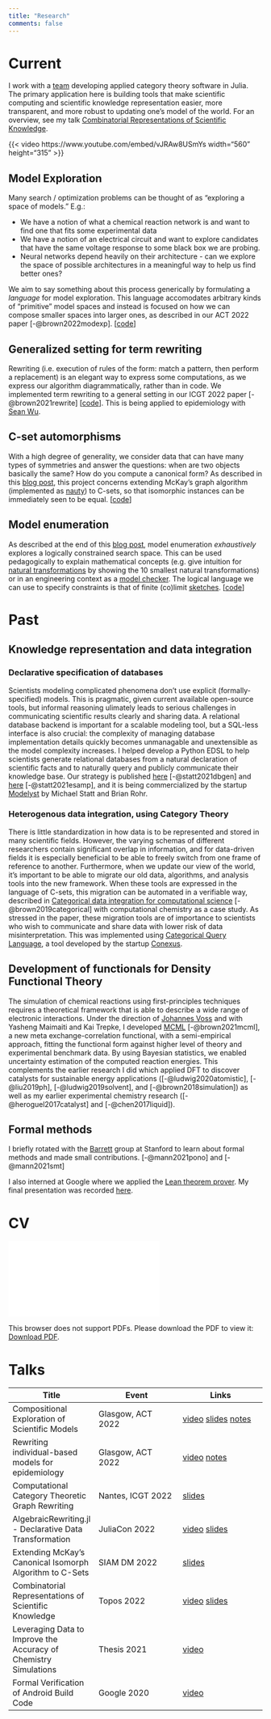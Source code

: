 ```yaml
---
title: "Research"
comments: false
---
```


# Current
I work with a [team](https://www.algebraicjulia.org/) developing applied category theory software in Julia. The primary application here is building tools that make scientific computing and scientific knowledge representation easier, more transparent, and more robust to updating one's model of the world. For an overview, see my talk [Combinatorial Representations of Scientific Knowledge](https://www.youtube.com/watch?v=vJRAw8USmYs).

{{< video https://www.youtube.com/embed/vJRAw8USmYs width="560" height="315" >}}

## Model Exploration
Many search / optimization problems can be thought of as "exploring a space of models." E.g.:

- We have a notion of what a chemical reaction network is and want to find one that fits some experimental data
- We have a notion of an electrical circuit and want to explore candidates that have the same voltage response to some black box we are probing.
- Neural networks depend heavily on their architecture - can we explore the space of possible architectures in a meaningful way to help us find better ones?

We aim to say something about this process generically by formulating a *language* for model exploration. This language accomodates arbitrary kinds of "primitive" model spaces and instead is focused on how we can compose smaller spaces into larger ones, as described in our ACT 2022 paper [-@brown2022modexp]. [[code](https://github.com/kris-brown/ModelExploration.jl)]

## Generalized setting for term rewriting
Rewriting (i.e. execution of rules of the form: match a pattern, then perform a replacement) is an elegant way to express some computations, as we express our algorithm diagrammatically, rather than in code. We implemented term rewriting to a general setting in our ICGT 2022 paper [-@brown2021rewrite] [[code](https://github.com/AlgebraicJulia/AlgebraicRewriting.jl)]. This is being applied to epidemiology with [Sean Wu](https://slwu89.github.io/).

## C-set automorphisms
With a high degree of generality, we consider data that can have many types of symmetries and answer the questions: when are two objects basically the same? How do you compute a canonical form? As described in this [blog post](https://www.algebraicjulia.org/blog/post/2022/01/cset-automorphisms/), this project concerns extending McKay's graph algorithm (implemented as [nauty](https://pallini.di.uniroma1.it/)) to C-sets, so that isomorphic instances can be immediately seen to be equal. [[code](https://github.com/AlgebraicJulia/CSetAutomorphisms.jl)]

## Model enumeration
As described at the end of this [blog post](https://www.algebraicjulia.org/blog/post/2022/06/chase/#model_enumeration), model enumeration *exhaustively* explores a logically constrained search space. This can be used pedagogically to explain mathematical concepts (e.g. give intuition for [natural transformations](https://www.math3ma.com/blog/what-is-a-natural-transformation) by showing the 10 smallest natural transformations) or in an engineering context as a [model checker](https://en.wikipedia.org/wiki/Model_checking). The logical language we can use to specify constraints is that of finite (co)limit [sketches](https://ncatlab.org/nlab/show/sketch). [[code](https://github.com/kris-brown/ModelEnumeration.jl)]


# Past
## Knowledge representation and data integration

### Declarative specification of databases
Scientists modeling complicated phenomena don't use explicit (formally-specified) models. This is pragmatic, given current available open-source tools, but informal reasoning ulimately leads to serious challenges in communicating scientific results clearly and sharing data. A relational database backend is important for a scalable modeling tool, but a SQL-less interface is also crucial: the complexity of managing database implementation details quickly becomes unmanagable and unextensible as the model complexity increases. I helped develop a Python EDSL to help scientists generate relational databases from a natural declaration of scientific facts and to naturally query and publicly communicate their knowledge base. Our strategy is published [here](https://chemrxiv.org/engage/chemrxiv/article-details/61035b88171fc78221b9a9cd) [-@statt2021dbgen] and [here](https://chemrxiv.org/engage/chemrxiv/article-details/60c73cbf842e650956db1678) [-@statt2021esamp], and it is being commercialized by the startup [Modelyst](https://www.modelyst.com/) by Michael Statt and Brian Rohr.

### Heterogenous data integration, using Category Theory

There is little standardization in how data is to be represented and stored in many scientific fields. However, the varying schemas of different researchers contain significant overlap in information, and for data-driven fields it is especially beneficial to be able to freely switch from one frame of reference to another.
 Furthermore, when we update our view of the world, it's important to be able to migrate our old data, algorithms, and analysis tools into the new framework. When these tools are expressed in the language of C-sets, this migration can be automated in a verifiable way, described in [Categorical data integration for computational science
](https://www.sciencedirect.com/science/article/pii/S0927025619302046) [-@brown2019categorical] with computational chemistry as a case study. As stressed in the paper, these migration tools are of importance to scientists who wish to communicate and share data with lower risk of data misinterpretation. This was implemented using [Categorical Query Language](https://conexus.com/data-warehousing-with-cql/), a tool developed by the startup [Conexus](https://conexus.com).


## Development of functionals for Density Functional Theory

The simulation of chemical reactions using first-principles techniques requires a theoretical framework that is able to describe a wide range of electronic interactions. Under the direction of [Johannes Voss](http://www.slac.stanford.edu/~vossj/project/xc-functionals/) and with Yasheng Maimaiti and Kai Trepke, I developed [MCML](https://onlinelibrary.wiley.com/doi/10.1002/jcc.26732) [-@brown2021mcml], a new meta exchange-correlation functional, with a semi-empirical approach, fitting the functional form against higher level of theory and experimental benchmark data. By using Bayesian statistics, we enabled uncertainty estimation of the computed reaction energies. This complements the earlier research I did which applied DFT to discover catalysts for sustainable energy applications ([-@ludwig2020atomistic], [-@liu2019ph], [-@ludwig2019solvent], and [-@brown2018simulation]) as well as my earlier experimental chemistry research ([-@heroguel2017catalyst] and [-@chen2017liquid]).

## Formal methods

I briefly rotated with the [Barrett](https://theory.stanford.edu/~barrett) group at Stanford to learn about formal methods and made small contributions. [-@mann2021pono] and [-@mann2021smt]

I also interned at Google where we applied the [Lean theorem prover](https://leanprover-community.github.io/index.html). My final presentation was recorded [here](https://youtu.be/gj3XD8gK0Ho).

# CV

<object data="../images/cv.pdf" type="application/pdf" width="700px" height="700px">
    <embed src="../images/cv.pdf">
        <p>This browser does not support PDFs. Please download the PDF to view it: <a href="../images/cv.pdf">Download PDF</a>.</p>
    </embed>
</object>

# Talks

| Title | Event | Links | Year
|---|---|---|
| Compositional Exploration of Scientific Models |Glasgow, ACT 2022 | [video](https://youtu.be/KsxKNzUnE6E?t=24894) [slides](/images/ACT2022.pdf) [notes](https://statebox.tv/act2022/exploration/notes) |
| Rewriting individual-based models for epidemiology | Glasgow, ACT 2022 | [video](https://www.youtube.com/watch?v=iNdH_U-C1Nc&t=31393s) [notes](https://statebox.tv/act2022/individual/notes) |
| Computational Category Theoretic Graph Rewriting |Nantes, ICGT 2022| [slides](/images/ICGT.pdf)|
| AlgebraicRewriting.jl - Declarative Data Transformation |JuliaCon 2022| [video](https://www.youtube.com/watch?v=7Ao9_ffLSFg) [slides](/images/JuliaCon.pdf)|
| Extending McKay's Canonical Isomorph Algorithm to C-Sets |SIAM DM 2022| [slides](/images/SIAM.pdf)|
| Combinatorial Representations of Scientific Knowledge |Topos 2022| [video](https://www.youtube.com/watch?v=vJRAw8USmYs) [slides](https://topos.site/berkeley-seminar/slides/2022-04-28.pdf)
| Leveraging Data to Improve the Accuracy of Chemistry Simulations |Thesis 2021| [video](https://www.youtube.com/watch?v=Dcg6f4SfscU)|
| Formal Verification of Android Build Code |Google 2020| [video](https://www.youtube.com/watch?v=gj3XD8gK0Ho&t=3s)|